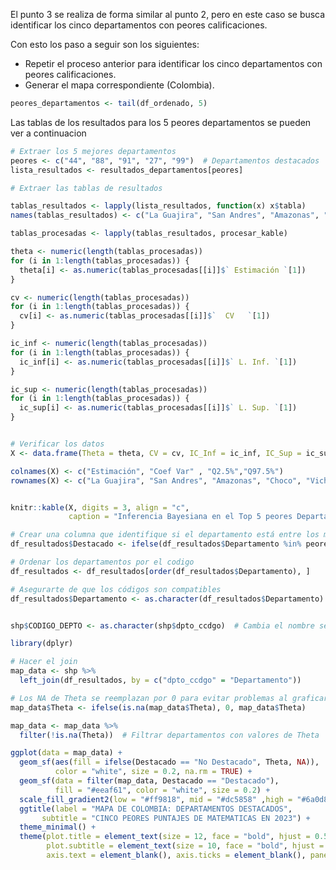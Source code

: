 El punto 3 se realiza de forma similar al punto 2, pero en este caso se busca identificar los cinco departamentos con peores calificaciones.

Con esto los paso a seguir son los siguientes:

   - Repetir el proceso anterior para identificar los cinco departamentos con peores calificaciones.
   - Generar el mapa correspondiente (Colombia).
   
```r
peores_departamentos <- tail(df_ordenado, 5)
```

Las tablas de los resultados para los  5 peores departamentos se pueden ver a continuacion

```r
# Extraer los 5 mejores departamentos
peores <- c("44", "88", "91", "27", "99")  # Departamentos destacados
lista_resultados <- resultados_departamentos[peores]

# Extraer las tablas de resultados

tablas_resultados <- lapply(lista_resultados, function(x) x$tabla)
names(tablas_resultados) <- c("La Guajira", "San Andres", "Amazonas", "Choco", "Vichada")

```

```r
tablas_procesadas <- lapply(tablas_resultados, procesar_kable)

theta <- numeric(length(tablas_procesadas))
for (i in 1:length(tablas_procesadas)) {
  theta[i] <- as.numeric(tablas_procesadas[[i]]$` Estimación `[1])
}

cv <- numeric(length(tablas_procesadas))
for (i in 1:length(tablas_procesadas)) {
  cv[i] <- as.numeric(tablas_procesadas[[i]]$`  CV   `[1])
}

ic_inf <- numeric(length(tablas_procesadas))
for (i in 1:length(tablas_procesadas)) {
  ic_inf[i] <- as.numeric(tablas_procesadas[[i]]$` L. Inf. `[1])
}

ic_sup <- numeric(length(tablas_procesadas))
for (i in 1:length(tablas_procesadas)) {
  ic_sup[i] <- as.numeric(tablas_procesadas[[i]]$` L. Sup. `[1])
}


# Verificar los datos
X <- data.frame(Theta = theta, CV = cv, IC_Inf = ic_inf, IC_Sup = ic_sup)

colnames(X) <- c("Estimación", "Coef Var" , "Q2.5%","Q97.5%")
rownames(X) <- c("La Guajira", "San Andres", "Amazonas", "Choco", "Vichada")


knitr::kable(X, digits = 3, align = "c", 
             caption = "Inferencia Bayesiana en el Top 5 peores Departamentos")

```




```r
# Crear una columna que identifique si el departamento está entre los mejores
df_resultados$Destacado <- ifelse(df_resultados$Departamento %in% peores_departamentos$Departamento, "No Destacado", "Destacado")

# Ordenar los departamentos por el codigo 
df_resultados <- df_resultados[order(df_resultados$Departamento), ]

# Asegurarte de que los códigos son compatibles
df_resultados$Departamento <- as.character(df_resultados$Departamento)


shp$CODIGO_DEPTO <- as.character(shp$dpto_ccdgo)  # Cambia el nombre según tu shapefile

library(dplyr)

# Hacer el join
map_data <- shp %>%
  left_join(df_resultados, by = c("dpto_ccdgo" = "Departamento"))

# Los NA de Theta se reemplazan por 0 para evitar problemas al graficar
map_data$Theta <- ifelse(is.na(map_data$Theta), 0, map_data$Theta)

map_data <- map_data %>%
  filter(!is.na(Theta))  # Filtrar departamentos con valores de Theta
```


```r
ggplot(data = map_data) +
  geom_sf(aes(fill = ifelse(Destacado == "No Destacado", Theta, NA)), 
          color = "white", size = 0.2, na.rm = TRUE) + 
  geom_sf(data = filter(map_data, Destacado == "Destacado"), 
          fill = "#eeaf61", color = "white", size = 0.2) +
  scale_fill_gradient2(low = "#ff9818", mid = "#dc5858" ,high = "#6a0d83", midpoint = 42, name = "MEDIA\nPOSTERIOR") +
  ggtitle(label = "MAPA DE COLOMBIA: DEPARTAMENTOS DESTACADOS",
       subtitle = "CINCO PEORES PUNTAJES DE MATEMATICAS EN 2023") +
  theme_minimal() + 
  theme(plot.title = element_text(size = 12, face = "bold", hjust = 0.5),text = element_text(size = 10),
        plot.subtitle = element_text(size = 10, face = "bold", hjust = 0.5, color = "grey40"),
        axis.text = element_blank(), axis.ticks = element_blank(), panel.grid = element_blank())

```

   